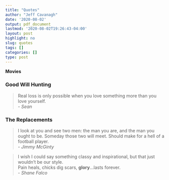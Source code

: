 ```yaml
---
title: "Quotes"
author: "Jeff Cavanagh"
date: '2020-08-02'
output: pdf_document
lastmod: '2020-08-02T19:26:43-04:00'
layout: post
highlight: no
slug: quotes
tags: []
categories: []
type: post
---
```


**Movies**

### Good Will Hunting

> Real loss is only possible when you love something more than you love yourself.  
- *Sean*

### The Replacements

> I look at you and see two men: the man you are, and the man you ought to be. Someday those two will meet. Should make for a hell of a football player.  
- *Jimmy McGinty*

> I wish I could say something classy and inspirational, but that just wouldn't be our style.  
Pain heals, chicks dig scars, **glory**...lasts forever.   
- *Shane Falco*


